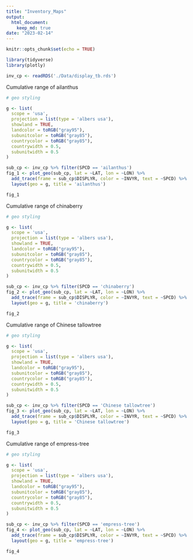 ```yaml
---
title: "Inventory_Maps"
output: 
  html_document: 
    keep_md: true
date: "2023-02-14"
---
```


```r
knitr::opts_chunk$set(echo = TRUE)
```

```r
library(tidyverse)
library(plotly)

inv_cp <- readRDS('./Data/display_tb.rds')
```


Cumulative range of ailanthus
```r
# geo styling

g <- list(
  scope = 'usa',
  projection = list(type = 'albers usa'),
  showland = TRUE,
  landcolor = toRGB("gray95"),
  subunitcolor = toRGB("gray85"),
  countrycolor = toRGB("gray85"),
  countrywidth = 0.5,
  subunitwidth = 0.5
)

sub_cp <- inv_cp %>% filter(SPCD == 'ailanthus')
fig_1 <- plot_geo(sub_cp, lat = ~LAT, lon = ~LON) %>% 
  add_trace(frame = sub_cp$DISPLYR, color = ~INVYR, text = ~SPCD) %>% 
  layout(geo = g, title = 'ailanthus')

fig_1
```


Cumulative range of chinaberry
```r
# geo styling

g <- list(
  scope = 'usa',
  projection = list(type = 'albers usa'),
  showland = TRUE,
  landcolor = toRGB("gray95"),
  subunitcolor = toRGB("gray85"),
  countrycolor = toRGB("gray85"),
  countrywidth = 0.5,
  subunitwidth = 0.5
)

sub_cp <- inv_cp %>% filter(SPCD == 'chinaberry')
fig_2 <- plot_geo(sub_cp, lat = ~LAT, lon = ~LON) %>% 
  add_trace(frame = sub_cp$DISPLYR, color = ~INVYR, text = ~SPCD) %>% 
  layout(geo = g, title = 'chinaberry')

fig_2
```


Cumulative range of Chinese tallowtree
```r
# geo styling

g <- list(
  scope = 'usa',
  projection = list(type = 'albers usa'),
  showland = TRUE,
  landcolor = toRGB("gray95"),
  subunitcolor = toRGB("gray85"),
  countrycolor = toRGB("gray85"),
  countrywidth = 0.5,
  subunitwidth = 0.5
)

sub_cp <- inv_cp %>% filter(SPCD == 'Chinese tallowtree')
fig_3 <- plot_geo(sub_cp, lat = ~LAT, lon = ~LON) %>% 
  add_trace(frame = sub_cp$DISPLYR, color = ~INVYR, text = ~SPCD) %>% 
  layout(geo = g, title = 'Chinese tallowtree')

fig_3
```


Cumulative range of empress-tree
```r
# geo styling

g <- list(
  scope = 'usa',
  projection = list(type = 'albers usa'),
  showland = TRUE,
  landcolor = toRGB("gray95"),
  subunitcolor = toRGB("gray85"),
  countrycolor = toRGB("gray85"),
  countrywidth = 0.5,
  subunitwidth = 0.5
)

sub_cp <- inv_cp %>% filter(SPCD == 'empress-tree')
fig_4 <- plot_geo(sub_cp, lat = ~LAT, lon = ~LON) %>% 
  add_trace(frame = sub_cp$DISPLYR, color = ~INVYR, text = ~SPCD) %>% 
  layout(geo = g, title = 'empress-tree')

fig_4
```